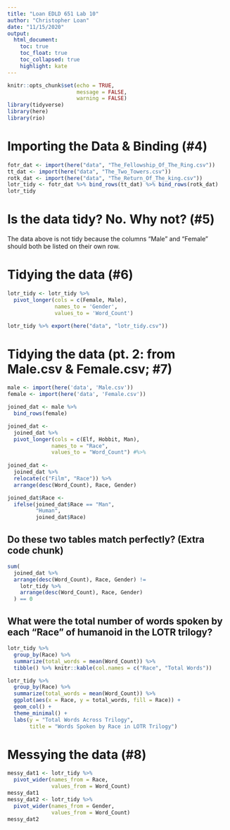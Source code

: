 ```yaml
---
title: "Loan EDLD 651 Lab 10"
author: "Christopher Loan"
date: "11/15/2020"
output: 
  html_document:
    toc: true
    toc_float: true
    toc_collapsed: true
    highlight: kate
---
```


```r
knitr::opts_chunk$set(echo = TRUE,
                      message = FALSE,
                      warning = FALSE)
library(tidyverse)
library(here)
library(rio)
```

# Importing the Data & Binding (#4)
```r
fotr_dat <- import(here("data", "The_Fellowship_Of_The_Ring.csv"))
tt_dat <- import(here("data", "The_Two_Towers.csv"))
rotk_dat <- import(here("data", "The_Return_Of_The_king.csv"))
lotr_tidy <- fotr_dat %>% bind_rows(tt_dat) %>% bind_rows(rotk_dat)
lotr_tidy 
```

# Is the data tidy? No. Why not? (#5)
The data above is not tidy because the columns "Male" and "Female" should both be listed on their own row.

# Tidying the data (#6)

```r
lotr_tidy <- lotr_tidy %>% 
  pivot_longer(cols = c(Female, Male), 
               names_to = 'Gender',
               values_to = 'Word_Count')

lotr_tidy %>% export(here("data", "lotr_tidy.csv"))
```

# Tidying the data (pt. 2: from Male.csv & Female.csv; #7)

```r
male <- import(here('data', 'Male.csv'))
female <- import(here('data', 'Female.csv'))

joined_dat <- male %>% 
  bind_rows(female) 

joined_dat <- 
  joined_dat %>% 
  pivot_longer(cols = c(Elf, Hobbit, Man),
              names_to = "Race", 
              values_to = "Word_Count") #%>% 
  
joined_dat <- 
  joined_dat %>% 
  relocate(c("Film", "Race")) %>% 
  arrange(desc(Word_Count), Race, Gender)

joined_dat$Race <- 
  ifelse(joined_dat$Race == "Man", 
         "Human", 
         joined_dat$Race)
```


## Do these two tables match perfectly? (Extra code chunk)
```r
sum(
  joined_dat %>% 
  arrange(desc(Word_Count), Race, Gender) != 
    lotr_tidy %>% 
    arrange(desc(Word_Count), Race, Gender)
  ) == 0
```

## What were the total number of words spoken by each "Race" of humanoid in the LOTR trilogy? 

```r
lotr_tidy %>% 
  group_by(Race) %>% 
  summarize(total_words = mean(Word_Count)) %>% 
  tibble() %>% knitr::kable(col.names = c("Race", "Total Words"))

lotr_tidy %>% 
  group_by(Race) %>% 
  summarize(total_words = mean(Word_Count)) %>% 
  ggplot(aes(x = Race, y = total_words, fill = Race)) + 
  geom_col() + 
  theme_minimal() + 
  labs(y = "Total Words Across Trilogy", 
       title = "Words Spoken by Race in LOTR Trilogy")
```

# Messying the data (#8)

```r
messy_dat1 <- lotr_tidy %>% 
  pivot_wider(names_from = Race, 
              values_from = Word_Count)
messy_dat1
messy_dat2 <- lotr_tidy %>% 
  pivot_wider(names_from = Gender, 
              values_from = Word_Count)
messy_dat2
```